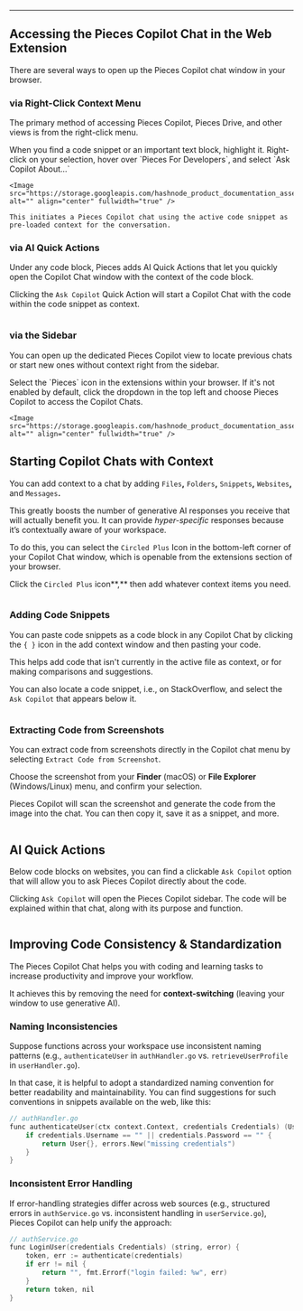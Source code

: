 ***

## Accessing the Pieces Copilot Chat in the Web Extension

There are several ways to open up the Pieces Copilot chat window in your browser.

### via Right-Click Context Menu

The primary method of accessing Pieces Copilot, Pieces Drive, and other views is from the right-click menu.

<Steps>
  <Step title="Highlight Any Section of Text">
    When you find a code snippet or an important text block, highlight it.
  </Step>

  <Step title="Right-Click and Select Option">
    Right-click on your selection, hover over `Pieces For Developers`, and select `Ask Copilot About…`

    <Image src="https://storage.googleapis.com/hashnode_product_documentation_assets/web_extension/pieces_copilot/chat/ask_pieces_right_click.gif" alt="" align="center" fullwidth="true" />

    This initiates a Pieces Copilot chat using the active code snippet as pre-loaded context for the conversation.
  </Step>
</Steps>

### via AI Quick Actions

Under any code block, Pieces adds AI Quick Actions that let you quickly open the Copilot Chat window with the context of the code block.

Clicking the `Ask Copilot` Quick Action will start a Copilot Chat with the code within the code snippet as context.

<Image src="https://storage.googleapis.com/hashnode_product_documentation_assets/web_extension/pieces_copilot/chat/ask_copilot_QA.gif" alt="" align="center" fullwidth="true" />

### via the Sidebar

You can open up the dedicated Pieces Copilot view to locate previous chats or start new ones without context right from the sidebar.

<Steps>
  <Step title="Open the Pieces Web Extension">
    Select the `Pieces` icon in the extensions within your browser.
  </Step>

  <Step title="Switch to Pieces Copilot">
    If it's not enabled by default, click the dropdown in the top left and choose Pieces Copilot to access the Copilot Chats.

    <Image src="https://storage.googleapis.com/hashnode_product_documentation_assets/web_extension/pieces_copilot/chat/hovering_pieces_copilot.png" alt="" align="center" fullwidth="true" />
  </Step>
</Steps>

## Starting Copilot Chats with Context

You can add context to a chat by adding `Files`**,** `Folders`**,** `Snippets`**,** `Websites`**,** and `Messages`**.**

This greatly boosts the number of generative AI responses you receive that will actually benefit you. It can provide *hyper-specific* responses because it’s contextually aware of your workspace.

To do this, you can select the `Circled Plus` Icon in the bottom-left corner of your Copilot Chat window, which is openable from the extensions section of your browser.

Click the `Circled Plus` icon**,** then add whatever context items you need.

<Image src="https://storage.googleapis.com/hashnode_product_documentation_assets/web_extension/pieces_copilot/chat/add_context_clicked.png" alt="" align="center" fullwidth="true" />

### Adding Code Snippets

You can paste code snippets as a code block in any Copilot Chat by clicking the `{ }` icon in the add context window and then pasting your code.

This helps add code that isn't currently in the active file as context, or for making comparisons and suggestions.

You can also locate a code snippet, i.e., on StackOverflow, and select the `Ask Copilot` that appears below it.

<Image src="https://storage.googleapis.com/hashnode_product_documentation_assets/web_extension/pieces_copilot/chat/add_context_snippet.png" alt="" align="center" fullwidth="true" />

### Extracting Code from Screenshots

You can extract code from screenshots directly in the Copilot chat menu by selecting `Extract Code from Screenshot`.

Choose the screenshot from your **Finder** (macOS) or **File Explorer** (Windows/Linux) menu, and confirm your selection.

Pieces Copilot will scan the screenshot and generate the code from the image into the chat. You can then copy it, save it as a snippet, and more.

<Image src="https://storage.googleapis.com/hashnode_product_documentation_assets/web_extension/pieces_copilot/chat/extract_code_screenshot.gif" alt="" align="center" fullwidth="true" />

## AI Quick Actions

Below code blocks on websites, you can find a clickable `Ask Copilot` option that will allow you to ask Pieces Copilot directly about the code.

Clicking `Ask Copilot` will open the Pieces Copilot sidebar. The code will be explained within that chat, along with its purpose and function.

<Image src="https://storage.googleapis.com/hashnode_product_documentation_assets/web_extension/pieces_copilot/chat/ask_copilot_QA.gif" alt="" align="center" fullwidth="true" />

## Improving Code Consistency & Standardization

The Pieces Copilot Chat helps you with coding and learning tasks to increase productivity and improve your workflow.

It achieves this by removing the need for **context-switching** (leaving your window to use generative AI).

### Naming Inconsistencies

Suppose functions across your workspace use inconsistent naming patterns (e.g., `authenticateUser` in `authHandler.go` vs. `retrieveUserProfile` in `userHandler.go`).

In that case, it is helpful to adopt a standardized naming convention for better readability and maintainability. You can find suggestions for such conventions in snippets available on the web, like this:

```c
// authHandler.go
func authenticateUser(ctx context.Context, credentials Credentials) (User, error) {
    if credentials.Username == "" || credentials.Password == "" {
        return User{}, errors.New("missing credentials")
    }
}
```

### Inconsistent Error Handling

If error-handling strategies differ across web sources (e.g., structured errors in `authService.go` vs. inconsistent handling in `userService.go`), Pieces Copilot can help unify the approach:

```c
// authService.go
func LoginUser(credentials Credentials) (string, error) {
    token, err := authenticate(credentials)
    if err != nil {
        return "", fmt.Errorf("login failed: %w", err)
    }
    return token, nil
}
```
